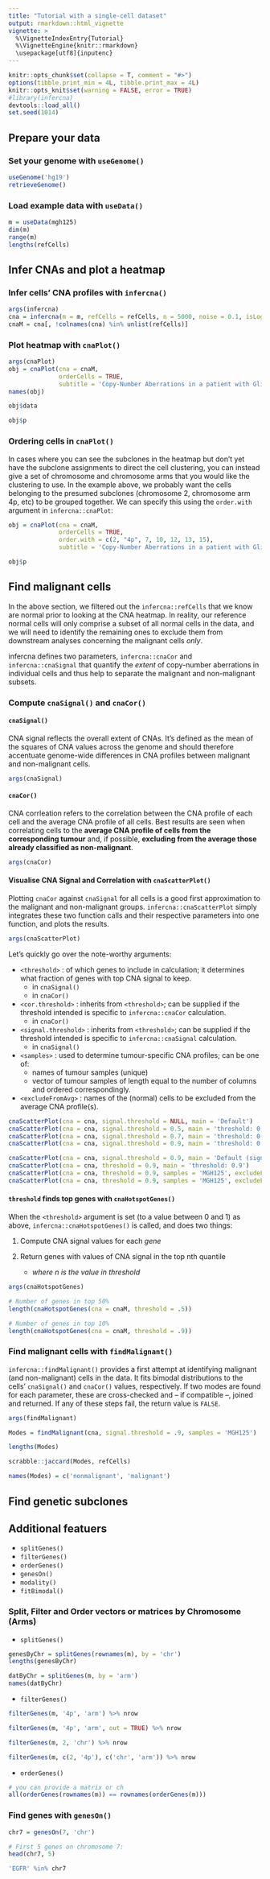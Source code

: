 ```yaml
---
title: "Tutorial with a single-cell dataset"
output: rmarkdown::html_vignette
vignette: >
  %\VignetteIndexEntry{Tutorial}
  %\VignetteEngine{knitr::rmarkdown}
  \usepackage[utf8]{inputenc}
---
```


```r
knitr::opts_chunk$set(collapse = T, comment = "#>")
options(tibble.print_min = 4L, tibble.print_max = 4L)
knitr::opts_knit$set(warning = FALSE, error = TRUE)
#library(infercna)
devtools::load_all()
set.seed(1014)
```

## Prepare your data
### Set your genome with `useGenome()`
``` r
useGenome('hg19')
retrieveGenome()
```

### Load example data with `useData()`
``` r
m = useData(mgh125)
dim(m)
range(m)
lengths(refCells)
```

## Infer CNAs and plot a heatmap
### Infer cells' CNA profiles with `infercna()`
``` r
args(infercna)
cna = infercna(m = m, refCells = refCells, n = 5000, noise = 0.1, isLog = TRUE, verbose = FALSE)
cnaM = cna[, !colnames(cna) %in% unlist(refCells)]
```

### Plot heatmap with `cnaPlot()`
``` r
args(cnaPlot)
obj = cnaPlot(cna = cnaM,
              orderCells = TRUE,
              subtitle = 'Copy-Number Aberrations in a patient with Glioblastoma')
names(obj)

obj$data

obj$p
```

### Ordering cells in `cnaPlot()`
In cases where you can see the subclones in the heatmap but don't yet have the subclone assignments to direct the cell clustering, you can instead give a set of chromosome and chromosome arms that you would like the clustering to use. In the example above, we probably want the cells belonging to the presumed subclones (chromosome 2, chromosome arm 4p, etc) to be grouped together. We can specify this using the `order.with` argument in `infercna::cnaPlot`:

```r
obj = cnaPlot(cna = cnaM,
              orderCells = TRUE,
              order.with = c(2, "4p", 7, 10, 12, 13, 15),
              subtitle = 'Copy-Number Aberrations in a patient with Glioblastoma')

obj$p
```

## Find malignant cells
In the above section, we filtered out the `infercna::refCells` that we know are normal prior to looking at the CNA heatmap. In reality, our reference normal cells will only comprise a subset of all normal cells in the data, and we will need to identify the remaining ones to exclude them from downstream analyses concerning the malignant cells *only*.

infercna defines two parameters, `infercna::cnaCor` and `infercna::cnaSignal` that quantify the *extent* of copy-number aberrations in individual cells and thus help to separate the malignant and non-malignant subsets. 

### Compute `cnaSignal()` and `cnaCor()`

#### `cnaSignal()`

CNA signal reflects the overall extent of CNAs. It's defined as the mean of the squares of CNA values across the genome and should therefore accentuate genome-wide differences in CNA profiles between malignant and non-malignant cells.

```r
args(cnaSignal)
```

#### `cnaCor()`

CNA corrleation refers to the correlation between the CNA profile of each cell and the average CNA profile of all cells. Best results are seen when correlating cells to the **average CNA profile of cells from the corresponding tumour** and, if possible, **excluding from the average those already classified as non-malignant**.

```r
args(cnaCor)
```


#### Visualise CNA Signal and Correlation with `cnaScatterPlot()`

Plotting `cnaCor` against `cnaSignal` for all cells is a good first approximation to the malignant and non-malignant groups. `infercna::cnaScatterPlot` simply integrates these two function calls and their respective parameters into one function, and plots the results.

```r
args(cnaScatterPlot)
```

Let's quickly go over the note-worthy arguments:

* `<threshold>` : of which genes to include in calculation; it determines what fraction of genes with top CNA signal to keep.
    + in `cnaSignal()`
    + in `cnaCor()`

* `<cor.threshold>` : inherits from `<threshold>`; can be supplied if the threshold intended is specific to `infercna::cnaCor` calculation.
    + in `cnaCor()`
    
* `<signal.threshold>` : inherits from `<threshold>`; can be supplied if the threshold intended is specific to `infercna::cnaSignal` calculation.
    + in `cnaSignal()`

* `<samples>` : used to determine tumour-specific CNA profiles; can be one of:
    + names of tumour samples (unique)
    + vector of tumour samples of length equal to the number of columns and ordered correspondingly.

* `<excludeFromAvg>` :  names of the (normal) cells to be excluded from the average CNA profile(s).


```r
cnaScatterPlot(cna = cna, signal.threshold = NULL, main = 'Default')
cnaScatterPlot(cna = cna, signal.threshold = 0.5, main = 'threshold: 0.5')
cnaScatterPlot(cna = cna, signal.threshold = 0.7, main = 'threshold: 0.7')
cnaScatterPlot(cna = cna, signal.threshold = 0.9, main = 'threshold: 0.9')
```

```r
cnaScatterPlot(cna = cna, signal.threshold = 0.9, main = 'Default (signal.threshold = 0.9)')
cnaScatterPlot(cna = cna, threshold = 0.9, main = 'threshold: 0.9')
cnaScatterPlot(cna = cna, threshold = 0.9, samples = 'MGH125', excludeFromAvg = unlist(refCells), main = "threshold: 0.9, samples:'MGH125', excludeFromAvg")
cnaScatterPlot(cna = cna, threshold = 0.9, samples = 'MGH125', excludeFromAvg = unlist(refCells), main = "threshold: 0.9, samples:'MGH125', excludeFromAvg", group = unlist(refCells))

```

#### `threshold` finds top genes with `cnaHotspotGenes()`

When the `<threshold>` argument is set (to a value between 0 and 1) as above, `infercna::cnaHotspotGenes()` is called, and does two things:

1. Compute CNA signal values for each *gene*

2. Return genes with values of CNA signal in the top nth quantile
    
    + *where n is the value in threshold*

```r
args(cnaHotspotGenes)

# Number of genes in top 50%
length(cnaHotspotGenes(cna = cnaM, threshold = .5))

# Number of genes in top 10%
length(cnaHotspotGenes(cna = cnaM, threshold = .9))
```

### Find malignant cells with `findMalignant()`

`infercna::findMalignant()` provides a first attempt at identifying malignant (and non-malignant) cells in the data. It fits bimodal distributions to the cells' `cnaSignal()` and `cnaCor()` values, respectively. If two modes are found for each parameter, these are cross-checked and -- if compatible --, joined and returned. If any of these steps fail, the return value is `FALSE`.

```r
args(findMalignant)
```

```r
Modes = findMalignant(cna, signal.threshold = .9, samples = 'MGH125')
```

```r
lengths(Modes)

scrabble::jaccard(Modes, refCells)

names(Modes) = c('nonmalignant', 'malignant')
```


### 
## Find genetic subclones




## Additional featuers

* `splitGenes()`
* `filterGenes()`
* `orderGenes()`
* `genesOn()`
* `modality()`
* `fitBimodal()`

### Split, Filter and Order vectors or matrices by Chromosome (Arms)

* `splitGenes()`

```r
genesByChr = splitGenes(rownames(m), by = 'chr')
lengths(genesByChr)

datByChr = splitGenes(m, by = 'arm')
names(datByChr)
```

* `filterGenes()`
```r
filterGenes(m, '4p', 'arm') %>% nrow

filterGenes(m, '4p', 'arm', out = TRUE) %>% nrow

filterGenes(m, 2, 'chr') %>% nrow

filterGenes(m, c(2, '4p'), c('chr', 'arm')) %>% nrow
```

* `orderGenes()`

```r
# you can provide a matrix or ch
all(orderGenes(rownames(m)) == rownames(orderGenes(m)))
```

### Find genes with `genesOn()`

```r
chr7 = genesOn(7, 'chr')

# First 5 genes on chromosome 7:
head(chr7, 5)

'EGFR' %in% chr7
```


